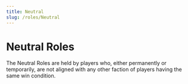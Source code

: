 ```yaml
---
title: Neutral
slug: /roles/Neutral
---
```


# Neutral Roles

The Neutral Roles are held by players who, either permanently or temporarily, are not aligned with any other faction of players having the same win condition.
